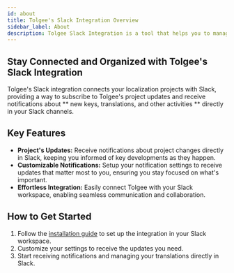 ```yaml
---
id: about
title: Tolgee's Slack Integration Overview
sidebar_label: About
description: Tolgee Slack Integration is a tool that helps you to manage your translations in your Slack workspace.
---
```



## Stay Connected and Organized with Tolgee's Slack Integration

Tolgee's Slack integration connects your localization projects with Slack, providing a way to subscribe to Tolgee's project updates and receive notifications about ** new keys, translations, and other
activities ** directly in your Slack channels.

## Key Features
- **Project's Updates:** Receive notifications about project changes directly in Slack, keeping you informed of key developments as they happen.
- **Customizable Notifications:** Setup your notification settings to receive updates that matter most to you, ensuring you stay focused on what's important.
- **Effortless Integration:** Easily connect Tolgee with your Slack workspace, enabling seamless communication and collaboration.

## How to Get Started
1. Follow the [installation guide](/platform/integrations/slack_integration/setup) to set up the integration in your Slack workspace.
2. Customize your settings to receive the updates you need.
3. Start receiving notifications and managing your translations directly in Slack.
